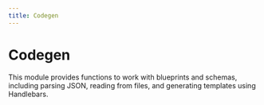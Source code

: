 ```yaml
---
title: Codegen
---
```


# Codegen

This module provides functions to work with blueprints and schemas, including
parsing JSON, reading from files, and generating templates using Handlebars.
